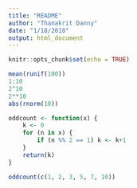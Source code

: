 ```yaml
---
title: "README"
author: "Thanakrit Danny"
date: "1/18/2018"
output: html_document
---
```


```r
knitr::opts_chunk$set(echo = TRUE)
```

```r
mean(runif(100))
1:10
2^10
2**10
abs(rnorm(10))
```

```r
oddcount <- function(x) {
    k <- 0
    for (n in x) {
        if (n %% 2 == 1) k <- k+1
    }
    return(k)
}
```

```r
oddcount(c(1, 2, 3, 5, 7, 10))
```

